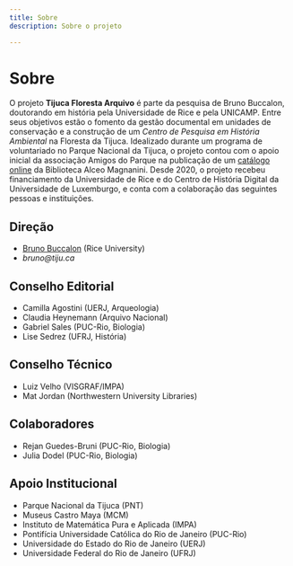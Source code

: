 ```yaml
---
title: Sobre
description: Sobre o projeto

---
```


# Sobre

O projeto **Tijuca Floresta Arquivo** é parte da pesquisa de Bruno Buccalon,
doutorando em história pela Universidade de Rice e pela UNICAMP.
Entre seus objetivos estão o fomento da gestão documental em unidades de conservação e a
construção de um _Centro de Pesquisa em História Ambiental_ na Floresta da Tijuca.
Idealizado durante um programa de voluntariado no Parque Nacional da Tijuca, o projeto contou com o apoio inicial da associação
Amigos do Parque na publicação de um [catálogo online](https://parquenacionaldatijuca.rio/acervo) da Biblioteca Alceo Magnanini.
Desde 2020, o projeto recebeu financiamento da Universidade de Rice e do Centro de História Digital da Universidade de Luxemburgo,
e conta com a colaboração das seguintes pessoas e instituições.


## Direção

- [Bruno Buccalon](https://bruno.land) (Rice University)
- _bruno@tiju.ca_

## Conselho Editorial

- Camilla Agostini (UERJ, Arqueologia)
- Claudia Heynemann (Arquivo Nacional)
- Gabriel Sales (PUC-Rio, Biologia)
- Lise Sedrez (UFRJ, História)

## Conselho Técnico

- Luiz Velho (VISGRAF/IMPA)
- Mat Jordan (Northwestern University Libraries)

## Colaboradores

- Rejan Guedes-Bruni (PUC-Rio, Biologia)
- Julia Dodel (PUC-Rio, Biologia)

## Apoio Institucional

- Parque Nacional da Tijuca (PNT)
- Museus Castro Maya (MCM)
- Instituto de Matemática Pura e Aplicada (IMPA)
- Pontifícia Universidade Católica do Rio de Janeiro (PUC-Rio)
- Universidade do Estado do Rio de Janeiro (UERJ)
- Universidade Federal do Rio de Janeiro (UFRJ)

